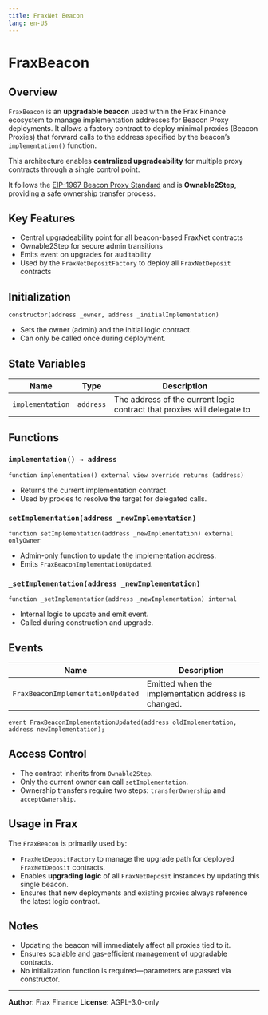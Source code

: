 ```yaml
---
title: FraxNet Beacon
lang: en-US
---
```


# FraxBeacon

## Overview

`FraxBeacon` is an **upgradable beacon** used within the Frax Finance ecosystem to manage implementation addresses for Beacon Proxy deployments. It allows a factory contract to deploy minimal proxies (Beacon Proxies) that forward calls to the address specified by the beacon’s `implementation()` function.

This architecture enables **centralized upgradeability** for multiple proxy contracts through a single control point.

It follows the [EIP-1967 Beacon Proxy Standard](https://eips.ethereum.org/EIPS/eip-1967) and is **Ownable2Step**, providing a safe ownership transfer process.

## Key Features

- Central upgradeability point for all beacon-based FraxNet contracts
- Ownable2Step for secure admin transitions
- Emits event on upgrades for auditability
- Used by the `FraxNetDepositFactory` to deploy all `FraxNetDeposit` contracts

## Initialization

```solidity
constructor(address _owner, address _initialImplementation)
```

- Sets the owner (admin) and the initial logic contract.
- Can only be called once during deployment.

## State Variables

| Name             | Type      | Description                                                             |
| ---------------- | --------- | ----------------------------------------------------------------------- |
| `implementation` | `address` | The address of the current logic contract that proxies will delegate to |

## Functions

### `implementation() → address`

```solidity
function implementation() external view override returns (address)
```

- Returns the current implementation contract.
- Used by proxies to resolve the target for delegated calls.

### `setImplementation(address _newImplementation)`

```solidity
function setImplementation(address _newImplementation) external onlyOwner
```

- Admin-only function to update the implementation address.
- Emits `FraxBeaconImplementationUpdated`.

### `_setImplementation(address _newImplementation)`

```solidity
function _setImplementation(address _newImplementation) internal
```

- Internal logic to update and emit event.
- Called during construction and upgrade.

## Events

| Name                              | Description                                         |
| --------------------------------- | --------------------------------------------------- |
| `FraxBeaconImplementationUpdated` | Emitted when the implementation address is changed. |

```solidity
event FraxBeaconImplementationUpdated(address oldImplementation, address newImplementation);
```

## Access Control

- The contract inherits from `Ownable2Step`.
- Only the current owner can call `setImplementation`.
- Ownership transfers require two steps: `transferOwnership` and `acceptOwnership`.

## Usage in Frax

The `FraxBeacon` is primarily used by:

- `FraxNetDepositFactory` to manage the upgrade path for deployed `FraxNetDeposit` contracts.
- Enables **upgrading logic** of all `FraxNetDeposit` instances by updating this single beacon.
- Ensures that new deployments and existing proxies always reference the latest logic contract.

## Notes

- Updating the beacon will immediately affect all proxies tied to it.
- Ensures scalable and gas-efficient management of upgradable contracts.
- No initialization function is required—parameters are passed via constructor.

---

**Author**: Frax Finance
**License**: AGPL-3.0-only
